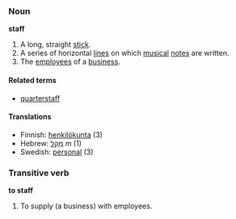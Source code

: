===Noun===
'''staff'''

# A long, straight [[stick]].
# A series of horizontal [[line]]s on which [[music]]al [[note]]s are written.
# The [[employee]]s of a [[business]].

====Related terms====
*[[quarterstaff]]

====Translations====
*Finnish: [[henkilökunta]] (3)
*Hebrew: [[מקל|מַקֵּל]] ''m'' (1)
*Swedish: [[personal]] (3)

===Transitive verb===
'''to staff'''

# To supply (a business) with employees.